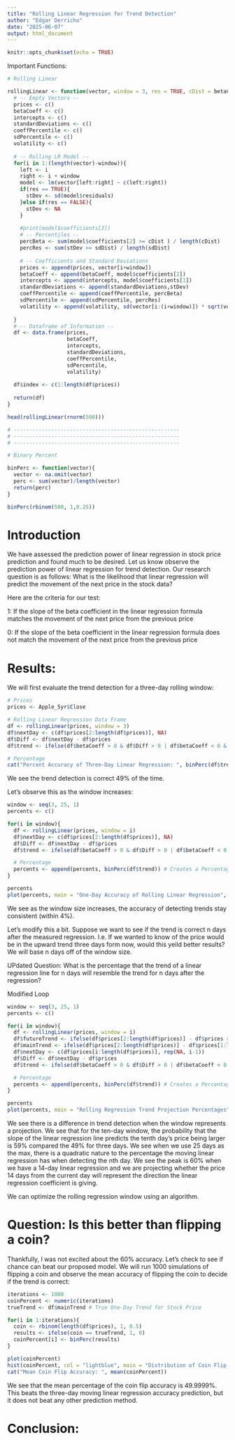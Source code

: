 ---
title: "Rolling Linear Regression for Trend Detection"
author: "Edgar Derricho"
date: "2025-06-07"
output: html_document
---

```{r setup, include=FALSE}
knitr::opts_chunk$set(echo = TRUE)
```

Important Functions:
```{r}
# Rolling Linear

rollingLinear <- function(vector, window = 3, res = TRUE, cDist = betaCoeffDist, sdDist = residualStDev, volTime = 1){
  # -- Empty Vectors --
  prices <- c()
  betaCoeff <- c()
  intercepts <- c()
  standardDeviations <- c()
  coeffPercentile <- c()
  sdPercentile <- c()
  volatility <- c()
  
  # -- Rolling LR Model --
  for(i in 1:(length(vector)-window)){
    left <- i
    right <- i + window
    model <- lm(vector[left:right] ~ c(left:right))
    if(res == TRUE){
      stDev <- sd(model$residuals)
    }else if(res == FALSE){
      stDev <- NA
    }
    
    #print(model$coefficients[2])
    # -- Percentiles --
    percBeta <- sum(model$coefficients[2] >= cDist ) / length(cDist)
    percRes <- sum(stDev >= sdDist) / length(sdDist)
    
    # -- Coefficients and Standard Deviations 
    prices <- append(prices, vector[i+window])
    betaCoeff <- append(betaCoeff, model$coefficients[2])
    intercepts <- append(intercepts, model$coefficients[1])
    standardDeviations <- append(standardDeviations,stDev)
    coeffPercentile <- append(coeffPercentile, percBeta)
    sdPercentile <- append(sdPercentile, percRes)
    volatility <- append(volatility, sd(vector[i:(i+window)]) * sqrt(volTime))
    
  }
  # -- Dataframe of Information --
  df <- data.frame(prices,
                   betaCoeff,
                   intercepts, 
                   standardDeviations,
                   coeffPercentile,
                   sdPercentile,
                   volatility)
  
  df$index <- c(1:length(df$prices))
  
  return(df)
}

head(rollingLinear(rnorm(500)))

# -----------------------------------------------------
# -----------------------------------------------------
# -----------------------------------------------------

# Binary Percent

binPerc <- function(vector){
  vector <- na.omit(vector)
  perc <- sum(vector)/length(vector)
  return(perc)
}

binPerc(rbinom(500, 1,0.25))
```


# Introduction

We have assessed the prediction power of linear regression in stock price prediction and found much to be desired. Let us know observe the prediction power of linear regression for trend detection. Our research question is as follows: What is the likelihood that linear regression will predict the movement of the next price in the stock data?

Here are the criteria for our test:

1: If the slope of the beta coefficient in the linear regression formula matches the movement of the next price from the previous price

0: If the slope of the beta coefficient in the linear regression formula does not match the movement of the next price from the previous price

# Results:

We will first evaluate the trend detection for a three-day rolling window:
```{r}
# Prices
prices <- Apple_5yr$Close

# Rolling Linear Regression Data Frame
df <- rollingLinear(prices, window = 3)
df$nextDay <- c(df$prices[2:length(df$prices)], NA)
df$Diff <- df$nextDay - df$prices
df$trend <- ifelse(df$betaCoeff > 0 & df$Diff > 0 | df$betaCoeff < 0 & df$Diff < 0, 1, 0)
```


```{r}
# Percentage
cat("Percent Accuracy of Three-Day Linear Regression: ", binPerc(df$trend)) # Creates a Percentage from the list of 0's and 1's
```

We see the trend detection is correct 49% of the time.

Let's observe this as the window increases:
```{r}
window <- seq(3, 25, 1)
percents <- c()

for(i in window){
  df <- rollingLinear(prices, window = i)
  df$nextDay <- c(df$prices[2:length(df$prices)], NA)
  df$Diff <- df$nextDay - df$prices
  df$trend <- ifelse(df$betaCoeff > 0 & df$Diff > 0 | df$betaCoeff < 0 & df$Diff < 0, 1, 0)

  # Percentage
  percents <- append(percents, binPerc(df$trend)) # Creates a Percentage from the list of 0's and 1's
}

percents
plot(percents, main = "One-Day Accuracy of Rolling Linear Regression", xlab = "Window", ylab = "Accuracy (%)")
```

We see as the window size increases, the accuracy of detecting trends stay consistent (within 4%).

Let's modify this a bit. Suppose we want to see if the trend is correct n days after the measured regression. I.e. If we wanted to know of the price would be in the upward trend three days form now, would this yeild better results? We will base n days off of the window size.

UPdated Question: What is the percentage that the trend of a linear regression line for n days will resemble the trend for n days after the regression?

Modified Loop
```{r, warning=FALSE}
window <- seq(3, 25, 1)
percents <- c()

for(i in window){
  df <- rollingLinear(prices, window = i)
  df$futureTrend <- ifelse(df$prices[2:length(df$prices)] - df$prices > 0, 1, 0)
  df$mainTrend <- ifelse(df$prices[2:length(df$prices)] - df$prices[1:length(df$prices)] > 0, 1,0)
  df$nextDay <- c(df$prices[i:length(df$prices)], rep(NA, i-1))
  df$Diff <- df$nextDay - df$prices
  df$trend <- ifelse(df$betaCoeff > 0 & df$Diff > 0 | df$betaCoeff < 0 & df$Diff < 0, 1, 0)

  # Percentage
  percents <- append(percents, binPerc(df$trend)) # Creates a Percentage from the list of 0's and 1's
}

percents
plot(percents, main = "Rolling Regression Trend Projection Percentages", xlab = "Window", ylab = "Accuracy (%)")
```

We see there is a difference in trend detection when the window represents a projection. We see that for the ten-day window, the probability that the slope of the linear regression line predicts the tenth day's price being larger is 59% compared the 49% for three days. We see when we use 25 days as the max, there is a quadratic nature to the percentage the moving linear regression has when detecting the nth day. We see the peak is 60% when we have a 14-day linear regression and we are projecting whether the price 14 days from the current day will represent the direction the linear regression coefficient is giving.

We can optimize the rolling regression window using an algorithm.

# Question: Is this better than flipping a coin?

Thankfully, I was not excited about the 60% accuracy. Let's check to see if chance can beat our proposed model. We will run 1000 simulations of flipping a coin and observe the mean accuracy of flipping the coin to decide if the trend is correct:

```{r}
iterations <- 1000
coinPercent <- numeric(iterations)
trueTrend <- df$mainTrend # True One-Day Trend for Stock Price

for(i in 1:iterations){
  coin <- rbinom(length(df$prices), 1, 0.5)
  results <- ifelse(coin == trueTrend, 1, 0)
  coinPercent[i] <- binPerc(results)
}

plot(coinPercent)
hist(coinPercent, col = "lightblue", main = "Distribution of Coin Flip Accuracy", xlab = "Percent Accuracy")
cat("Mean Coin Flip Accuracy: ", mean(coinPercent))
```

We see that the mean percentage of the coin flip accuracy is 49.9999%. This beats the three-day moving linear regression accuracy prediction, but it does not beat any other prediction method. 


# Conclusion:

